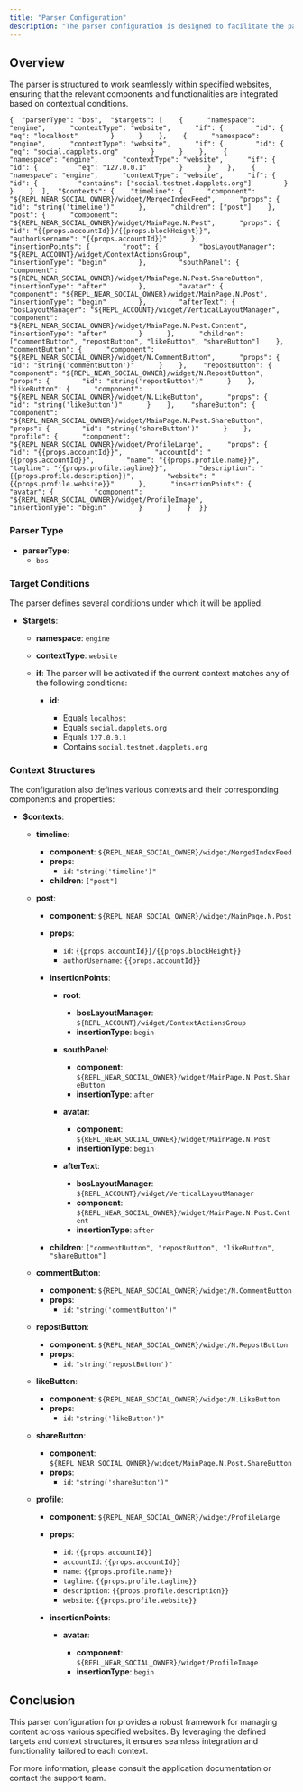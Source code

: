 ```yaml
---
title: "Parser Configuration"
description: "The parser configuration is designed to facilitate the parsing and management of content across various websites. This document provides an overview of the parser type, target conditions, and contextual structures."
---
```


## Overview[​](#overview "Direct link to Overview")

The parser is structured to work seamlessly within specified websites, ensuring that the relevant components and functionalities are integrated based on contextual conditions.

```
{  "parserType": "bos",  "$targets": [    {      "namespace": "engine",      "contextType": "website",      "if": {        "id": {          "eq": "localhost"        }      }    },    {      "namespace": "engine",      "contextType": "website",      "if": {        "id": {          "eq": "social.dapplets.org"        }      }    },    {      "namespace": "engine",      "contextType": "website",      "if": {        "id": {          "eq": "127.0.0.1"        }      }    },    {      "namespace": "engine",      "contextType": "website",      "if": {        "id": {          "contains": ["social.testnet.dapplets.org"]        }      }    }  ],  "$contexts": {    "timeline": {      "component": "${REPL_NEAR_SOCIAL_OWNER}/widget/MergedIndexFeed",      "props": {        "id": "string('timeline')"      },      "children": ["post"]    },    "post": {      "component": "${REPL_NEAR_SOCIAL_OWNER}/widget/MainPage.N.Post",      "props": {        "id": "{{props.accountId}}/{{props.blockHeight}}",        "authorUsername": "{{props.accountId}}"      },      "insertionPoints": {        "root": {          "bosLayoutManager": "${REPL_ACCOUNT}/widget/ContextActionsGroup",          "insertionType": "begin"        },        "southPanel": {          "component": "${REPL_NEAR_SOCIAL_OWNER}/widget/MainPage.N.Post.ShareButton",          "insertionType": "after"        },        "avatar": {          "component": "${REPL_NEAR_SOCIAL_OWNER}/widget/MainPage.N.Post",          "insertionType": "begin"        },        "afterText": {          "bosLayoutManager": "${REPL_ACCOUNT}/widget/VerticalLayoutManager",          "component": "${REPL_NEAR_SOCIAL_OWNER}/widget/MainPage.N.Post.Content",          "insertionType": "after"        }      },      "children": ["commentButton", "repostButton", "likeButton", "shareButton"]    },    "commentButton": {      "component": "${REPL_NEAR_SOCIAL_OWNER}/widget/N.CommentButton",      "props": {        "id": "string('commentButton')"      }    },    "repostButton": {      "component": "${REPL_NEAR_SOCIAL_OWNER}/widget/N.RepostButton",      "props": {        "id": "string('repostButton')"      }    },    "likeButton": {      "component": "${REPL_NEAR_SOCIAL_OWNER}/widget/N.LikeButton",      "props": {        "id": "string('likeButton')"      }    },    "shareButton": {      "component": "${REPL_NEAR_SOCIAL_OWNER}/widget/MainPage.N.Post.ShareButton",      "props": {        "id": "string('shareButton')"      }    },    "profile": {      "component": "${REPL_NEAR_SOCIAL_OWNER}/widget/ProfileLarge",      "props": {        "id": "{{props.accountId}}",        "accountId": "{{props.accountId}}",        "name": "{{props.profile.name}}",        "tagline": "{{props.profile.tagline}}",        "description": "{{props.profile.description}}",        "website": "{{props.profile.website}}"      },      "insertionPoints": {        "avatar": {          "component": "${REPL_NEAR_SOCIAL_OWNER}/widget/ProfileImage",          "insertionType": "begin"        }      }    }  }}
```

### Parser Type[​](#parser-type "Direct link to Parser Type")

* **parserType**:
  * `bos`

### Target Conditions[​](#target-conditions "Direct link to Target Conditions")

The parser defines several conditions under which it will be applied:

* **$targets**:

  * **namespace**: `engine`

  * **contextType**: `website`

  * **if**: The parser will be activated if the current context matches any of the following conditions:

    * **id**:

      * Equals `localhost`
      * Equals `social.dapplets.org`
      * Equals `127.0.0.1`
      * Contains `social.testnet.dapplets.org`

### Context Structures[​](#context-structures "Direct link to Context Structures")

The configuration also defines various contexts and their corresponding components and properties:

* **$contexts**:

  * **timeline**:

    * **component**: `${REPL_NEAR_SOCIAL_OWNER}/widget/MergedIndexFeed`
    * **props**:
      * `id`: `"string('timeline')"`
    * **children**: `["post"]`

  * **post**:

    * **component**: `${REPL_NEAR_SOCIAL_OWNER}/widget/MainPage.N.Post`

    * **props**:

      * `id`: `{{props.accountId}}/{{props.blockHeight}}`
      * `authorUsername`: `{{props.accountId}}`

    * **insertionPoints**:

      * **root**:

        * **bosLayoutManager**: `${REPL_ACCOUNT}/widget/ContextActionsGroup`
        * **insertionType**: `begin`

      * **southPanel**:

        * **component**: `${REPL_NEAR_SOCIAL_OWNER}/widget/MainPage.N.Post.ShareButton`
        * **insertionType**: `after`

      * **avatar**:

        * **component**: `${REPL_NEAR_SOCIAL_OWNER}/widget/MainPage.N.Post`
        * **insertionType**: `begin`

      * **afterText**:

        * **bosLayoutManager**: `${REPL_ACCOUNT}/widget/VerticalLayoutManager`
        * **component**: `${REPL_NEAR_SOCIAL_OWNER}/widget/MainPage.N.Post.Content`
        * **insertionType**: `after`

    * **children**: `["commentButton", "repostButton", "likeButton", "shareButton"]`

  * **commentButton**:

    * **component**: `${REPL_NEAR_SOCIAL_OWNER}/widget/N.CommentButton`
    * **props**:
      * `id`: `"string('commentButton')"`

  * **repostButton**:

    * **component**: `${REPL_NEAR_SOCIAL_OWNER}/widget/N.RepostButton`
    * **props**:
      * `id`: `"string('repostButton')"`

  * **likeButton**:

    * **component**: `${REPL_NEAR_SOCIAL_OWNER}/widget/N.LikeButton`
    * **props**:
      * `id`: `"string('likeButton')"`

  * **shareButton**:

    * **component**: `${REPL_NEAR_SOCIAL_OWNER}/widget/MainPage.N.Post.ShareButton`
    * **props**:
      * `id`: `"string('shareButton')"`

  * **profile**:

    * **component**: `${REPL_NEAR_SOCIAL_OWNER}/widget/ProfileLarge`

    * **props**:

      * `id`: `{{props.accountId}}`
      * `accountId`: `{{props.accountId}}`
      * `name`: `{{props.profile.name}}`
      * `tagline`: `{{props.profile.tagline}}`
      * `description`: `{{props.profile.description}}`
      * `website`: `{{props.profile.website}}`

    * **insertionPoints**:

      * **avatar**:

        * **component**: `${REPL_NEAR_SOCIAL_OWNER}/widget/ProfileImage`
        * **insertionType**: `begin`

## Conclusion[​](#conclusion "Direct link to Conclusion")

This parser configuration for provides a robust framework for managing content across various specified websites. By leveraging the defined targets and context structures, it ensures seamless integration and functionality tailored to each context.

For more information, please consult the application documentation or contact the support team.
